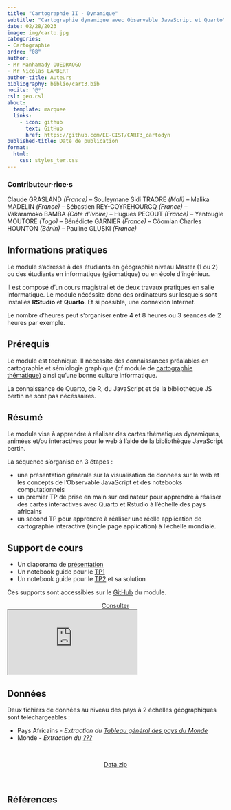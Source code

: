 ```yaml
---
title: "Cartographie II - Dynamique"
subtitle: "Cartographie dynamique avec Observable JavaScript et Quarto"
date: 02/28/2023
image: img/carto.jpg
categories: 
- Cartographie
ordre: "08" 
author: 
- Mr Manhamady OUEDRAOGO
- Mr Nicolas LAMBERT
author-title: Auteurs
bibliography: biblio/cart3.bib
nocite: '@*'
csl: geo.csl
about:
  template: marquee
  links:
    - icon: github
      text: GitHub
      href: https://github.com/EE-CIST/CART3_cartodyn
published-title: Date de publication 
format:
  html: 
    css: styles_ter.css
---
```


::: {#contrib}
### Contributeur·rice·s

Claude GRASLAND *(France)* -- Souleymane Sidi TRAORE *(Mali)* -- Malika MADELIN *(France)* -- Sébastien REY-COYREHOURCQ *(France)* -- Vakaramoko BAMBA *(Côte d'Ivoire)* -- Hugues PECOUT *(France)* -- Yentougle MOUTORE *(Togo)* -- Bénédicte GARNIER *(France)* -- Côomlan Charles HOUNTON *(Bénin)* -- Pauline GLUSKI *(France)*
:::

<div>

## <i class="bi bi-info-circle"></i> Informations pratiques

Le module s'adresse à des étudiants en géographie niveau Master (1 ou 2) ou des étudiants en informatique (géomatique) ou en école d'ingénieur.

Il est composé d'un cours magistral et de deux travaux pratiques en salle informatique. Le module nécéssite donc des ordinateurs sur lesquels sont installés **RStudio** et **Quarto**. Et si possible, une connexion Internet.

Le nombre d'heures peut s'organiser entre 4 et 8 heures ou 3 séances de 2 heures par exemple.

</div>

## <i class="bi bi-ui-checks-grid"></i> Prérequis

Le module est technique. Il nécessite des connaissances préalables en cartographie et sémiologie graphique (cf module de [cartographie thématique](cart1-2_the.qmd)) ainsi qu'une bonne culture informatique.

La connaissance de Quarto, de R, du JavaScript et de la bibliothèque JS bertin ne sont pas nécéssaires.

## <i class="bi bi-bookmark"></i> Résumé

Le module vise à apprendre à réaliser des cartes thématiques dynamiques, animées et/ou interactives pour le web à l'aide de la bibliothèque JavaScript bertin.

La séquence s'organise en 3 étapes :

-   une présentation générale sur la visualisation de données sur le web et les concepts de l'Observable JavaScript et des notebooks computationnels
-   un premier TP de prise en main sur ordinateur pour apprendre à réaliser des cartes interactives avec Quarto et Rstudio à l'échelle des pays africains
-   un second TP pour apprendre à réaliser une réelle application de cartographie interactive (single page application) à l'échelle mondiale.

## <i class="bi bi-person-video3"></i> Support de cours

-   Un diaporama de [présentation](https://ee-cist.github.io/CART3_cartodyn/intro/docs/index.html#/title-slide)
-   Un notebook guide pour le [TP1](https://ee-cist.github.io/CART3_cartodyn/TP1/docs/index.html)
-   Un notebook guide pour le [TP2](https://ee-cist.github.io/CART3_cartodyn/TP2/docs/index.html) et sa solution

Ces supports sont accessibles sur le [GitHub](https://github.com/EE-CIST/CART3_cartodyn) du module.

<center><a href="https://bit.ly/3Dz1FX4" class="btn btn-warning" role="button" aria-disabled="true"><i class="bi bi-eye"></i> Consulter</a></center>

<object class="slide" data="support/introR_seance2_diapo.pdf" type="application/pdf">

<iframe class="slide" src="https://ee-cist.github.io/CART3_cartodyn/intro/docs/index.html#/title-slide">

</iframe>

</object>

<!--  -->

<!-- ## <i class="bi bi-person-video3"></i> Support de TD -->

<!-- Quam ob rem cave Catoni anteponas ne istum quidem ipsum, quem Apollo, ut ais, sapientissimum iudicavit; huius enim facta, illius dicta laudantur. De me autem, ut iam cum utroque vestrum loquar, sic habetote. -->

<!-- <center><a href="" class="btn btn-warning" role="button" aria-disabled="true"><i class="bi bi-eye"></i> Consulter</a></center> -->

<!--  -->

## <i class="bi bi-clipboard-data"></i> Données

Deux fichiers de données au niveau des pays à 2 échelles géographiques sont téléchargeables :

-   Pays Africains - *Extraction du [Tableau général des pays du Monde](../donnees/gen_monde.qmd)*
-   Monde - *Extraction du [???](../donnees/gen_monde.qmd)*

\

<center><a href="" class="btn btn-info" role="button" aria-disabled="true"><i class="bi bi-cloud-arrow-down"></i> Data.zip</a></center>

\

## <i class="bi bi-file-earmark-text"></i> Références

::: {#refs}
:::

